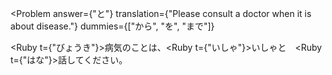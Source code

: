 
<Problem
  answer={"と"}
  translation={"Please consult a doctor when it is about disease."}
  dummies={["から", "を", "まで"]}
>
  <Ruby t={"びょうき"}>病気</Ruby>のことは、<Ruby t={"いしゃ"}>いしゃ</Ruby><Hide>と</Hide>　<Ruby t={"はな"}>話</Ruby>してください。
</Problem>